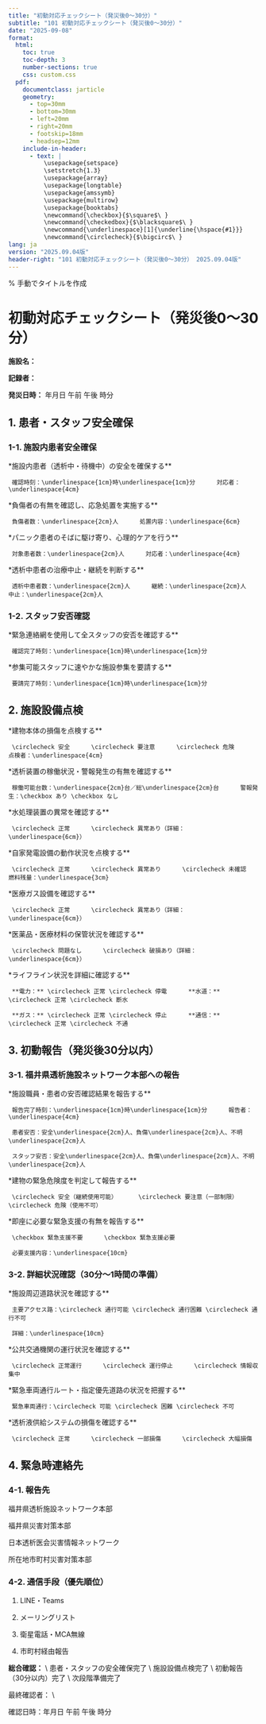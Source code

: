 ```yaml
---
title: "初動対応チェックシート（発災後0～30分）"
subtitle: "101 初動対応チェックシート（発災後0～30分）"
date: "2025-09-08"
format: 
  html:
    toc: true
    toc-depth: 3
    number-sections: true
    css: custom.css
  pdf:
    documentclass: jarticle
    geometry: 
      - top=30mm
      - bottom=30mm  
      - left=20mm
      - right=20mm
      - footskip=18mm
      - headsep=12mm
    include-in-header:
      - text: |
          \usepackage{setspace}
          \setstretch{1.3}
          \usepackage{array}
          \usepackage{longtable}
          \usepackage{amssymb}
          \usepackage{multirow}
          \usepackage{booktabs}
          \newcommand{\checkbox}{$\square$\ }
          \newcommand{\checkedbox}{$\blacksquare$\ }
          \newcommand{\underlinespace}[1]{\underline{\hspace{#1}}}
          \newcommand{\circlecheck}{$\bigcirc$\ }
lang: ja
version: "2025.09.04版"
header-right: "101 初動対応チェックシート（発災後0～30分） 2025.09.04版"
---
```


% 手動でタイトルを作成

# 初動対応チェックシート（発災後0～30分）



**施設名：** \underlinespace{8cm}



**記録者：** \underlinespace{4cm}



**発災日時：** \underlinespace{2cm}年\underlinespace{1cm}月\underlinespace{1cm}日      \circlecheck 午前      \circlecheck 午後      \underlinespace{1cm}時\underlinespace{1cm}分



## 1. 患者・スタッフ安全確保

### 1-1. 施設内患者安全確保

\checkbox **施設内患者（透析中・待機中）の安全を確保する**

     確認時刻：\underlinespace{1cm}時\underlinespace{1cm}分      対応者：\underlinespace{4cm}



\checkbox **負傷者の有無を確認し、応急処置を実施する**

     負傷者数：\underlinespace{2cm}人      処置内容：\underlinespace{6cm}



\checkbox **パニック患者のそばに駆け寄り、心理的ケアを行う**

     対象患者数：\underlinespace{2cm}人      対応者：\underlinespace{4cm}



\checkbox **透析中患者の治療中止・継続を判断する**

     透析中患者数：\underlinespace{2cm}人      継続：\underlinespace{2cm}人      中止：\underlinespace{2cm}人



### 1-2. スタッフ安否確認

\checkbox **緊急連絡網を使用して全スタッフの安否を確認する**

     確認完了時刻：\underlinespace{1cm}時\underlinespace{1cm}分



\checkbox **参集可能スタッフに速やかな施設参集を要請する**

     要請完了時刻：\underlinespace{1cm}時\underlinespace{1cm}分



## 2. 施設設備点検

\checkbox **建物本体の損傷を点検する**

     \circlecheck 安全      \circlecheck 要注意      \circlecheck 危険      点検者：\underlinespace{4cm}



\checkbox **透析装置の稼働状況・警報発生の有無を確認する**

     稼働可能台数：\underlinespace{2cm}台／総\underlinespace{2cm}台      警報発生：\checkbox あり \checkbox なし



\checkbox **水処理装置の異常を確認する**

     \circlecheck 正常      \circlecheck 異常あり（詳細：\underlinespace{6cm}）



\checkbox **自家発電設備の動作状況を点検する**

     \circlecheck 正常      \circlecheck 異常あり      \circlecheck 未確認      燃料残量：\underlinespace{3cm}



\checkbox **医療ガス設備を確認する**

     \circlecheck 正常      \circlecheck 異常あり（詳細：\underlinespace{6cm}）



\checkbox **医薬品・医療材料の保管状況を確認する**

     \circlecheck 問題なし      \circlecheck 破損あり（詳細：\underlinespace{6cm}）



\checkbox **ライフライン状況を詳細に確認する**

     **電力：** \circlecheck 正常 \circlecheck 停電      **水道：** \circlecheck 正常 \circlecheck 断水

     **ガス：** \circlecheck 正常 \circlecheck 停止      **通信：** \circlecheck 正常 \circlecheck 不通




\newpage


## 3. 初動報告（発災後30分以内）

### 3-1. 福井県透析施設ネットワーク本部への報告

\checkbox **施設職員・患者の安否確認結果を報告する**

     報告完了時刻：\underlinespace{1cm}時\underlinespace{1cm}分      報告者：\underlinespace{4cm}

     患者安否：安全\underlinespace{2cm}人、負傷\underlinespace{2cm}人、不明\underlinespace{2cm}人

     スタッフ安否：安全\underlinespace{2cm}人、負傷\underlinespace{2cm}人、不明\underlinespace{2cm}人



\checkbox **建物の緊急危険度を判定して報告する**

     \circlecheck 安全（継続使用可能）      \circlecheck 要注意（一部制限）      \circlecheck 危険（使用不可）



\checkbox **即座に必要な緊急支援の有無を報告する**

     \checkbox 緊急支援不要      \checkbox 緊急支援必要

     必要支援内容：\underlinespace{10cm}



### 3-2. 詳細状況確認（30分～1時間の準備）

\checkbox **施設周辺道路状況を確認する**

     主要アクセス路：\circlecheck 通行可能 \circlecheck 通行困難 \circlecheck 通行不可

     詳細：\underlinespace{10cm}



\checkbox **公共交通機関の運行状況を確認する**

     \circlecheck 正常運行      \circlecheck 運行停止      \circlecheck 情報収集中



\checkbox **緊急車両通行ルート・指定優先道路の状況を把握する**

     緊急車両通行：\circlecheck 可能 \circlecheck 困難 \circlecheck 不可



\checkbox **透析液供給システムの損傷を確認する**

     \circlecheck 正常      \circlecheck 一部損傷      \circlecheck 大幅損傷



## 4. 緊急時連絡先

### 4-1. 報告先
\checkbox 福井県透析施設ネットワーク本部

\checkbox 福井県災害対策本部

\checkbox 日本透析医会災害情報ネットワーク

\checkbox 所在地市町村災害対策本部

### 4-2. 通信手段（優先順位）
1. LINE・Teams

2. メーリングリスト

3. 衛星電話・MCA無線

4. 市町村経由報告



**総合確認：** \\
\checkbox 患者・スタッフの安全確保完了 \\
\checkbox 施設設備点検完了 \\
\checkbox 初動報告（30分以内）完了 \\
\checkbox 次段階準備完了



最終確認者：\underlinespace{4cm} \\

確認日時：\underlinespace{2cm}年\underlinespace{1cm}月\underlinespace{1cm}日      \circlecheck 午前      \circlecheck 午後      \underlinespace{1cm}時\underlinespace{1cm}分
